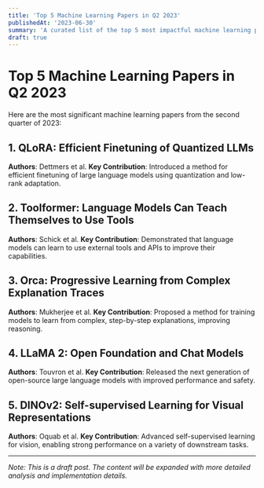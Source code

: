 ```yaml
---
title: 'Top 5 Machine Learning Papers in Q2 2023'
publishedAt: '2023-06-30'
summary: 'A curated list of the top 5 most impactful machine learning papers from Q2 2023.'
draft: true
---
```


# Top 5 Machine Learning Papers in Q2 2023

Here are the most significant machine learning papers from the second quarter of 2023:

## 1. QLoRA: Efficient Finetuning of Quantized LLMs
**Authors**: Dettmers et al.
**Key Contribution**: Introduced a method for efficient finetuning of large language models using quantization and low-rank adaptation.

## 2. Toolformer: Language Models Can Teach Themselves to Use Tools
**Authors**: Schick et al.
**Key Contribution**: Demonstrated that language models can learn to use external tools and APIs to improve their capabilities.

## 3. Orca: Progressive Learning from Complex Explanation Traces
**Authors**: Mukherjee et al.
**Key Contribution**: Proposed a method for training models to learn from complex, step-by-step explanations, improving reasoning.

## 4. LLaMA 2: Open Foundation and Chat Models
**Authors**: Touvron et al.
**Key Contribution**: Released the next generation of open-source large language models with improved performance and safety.

## 5. DINOv2: Self-supervised Learning for Visual Representations
**Authors**: Oquab et al.
**Key Contribution**: Advanced self-supervised learning for vision, enabling strong performance on a variety of downstream tasks.

---

*Note: This is a draft post. The content will be expanded with more detailed analysis and implementation details.* 